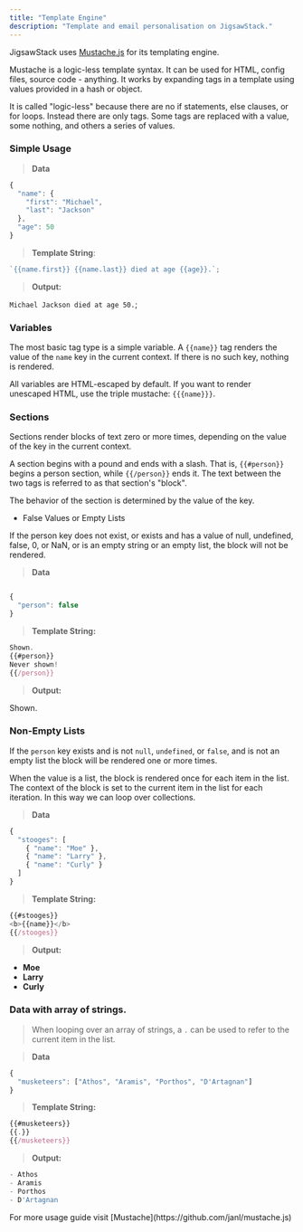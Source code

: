 ```yaml
---
title: "Template Engine"
description: "Template and email personalisation on JigsawStack."
---
```


JigsawStack uses [Mustache.js](https://github.com/janl/mustache.js) for its templating engine.

Mustache is a logic-less template syntax. It can be used for HTML, config files, source code - anything. It works by expanding tags in a template using values provided in a hash or object.

It is called "logic-less" because there are no if statements, else clauses, or for loops. Instead there are only tags. Some tags are replaced with a value, some nothing, and others a series of values.

### Simple Usage

> **Data**

```javascript
{
  "name": {
    "first": "Michael",
    "last": "Jackson"
  },
  "age": 50
}
```

> **Template String**:

```javascript
`{{name.first}} {{name.last}} died at age {{age}}.`;
```

> **Output:**

`Michael Jackson died at age 50.`;

### Variables

The most basic tag type is a simple variable. A `{{name}}` tag renders the value of the `name` key in the current context. If there is no such key, nothing is rendered.

All variables are HTML-escaped by default. If you want to render unescaped HTML, use the triple mustache: `{{{name}}}`.

### Sections

Sections render blocks of text zero or more times, depending on the value of the key in the current context.

A section begins with a pound and ends with a slash. That is, `{{#person}}` begins a person section, while `{{/person}}` ends it. The text between the two tags is referred to as that section's "block".

The behavior of the section is determined by the value of the key.

- False Values or Empty Lists

If the person key does not exist, or exists and has a value of null, undefined, false, 0, or NaN, or is an empty string or an empty list, the block will not be rendered.

> **Data**

```javascript

{
  "person": false
}
```

> **Template String:**

```javascript
Shown.
{{#person}}
Never shown!
{{/person}}
```

> **Output:**

Shown.

### Non-Empty Lists

If the `person` key exists and is not `null`, `undefined`, or `false`, and is not an empty list the block will be rendered one or more times.

When the value is a list, the block is rendered once for each item in the list. The context of the block is set to the current item in the list for each iteration. In this way we can loop over collections.

> **Data**

```javascript
{
  "stooges": [
    { "name": "Moe" },
    { "name": "Larry" },
    { "name": "Curly" }
  ]
}
```

> **Template String:**

```javascript
{{#stooges}}
<b>{{name}}</b>
{{/stooges}}
```

> **Output:**

- <b>Moe</b>
- <b>Larry</b>
- <b>Curly</b>

### Data with array of strings.

> When looping over an array of strings, a `.` can be used to refer to the current item in the list.

> **Data**

```javascript
{
  "musketeers": ["Athos", "Aramis", "Porthos", "D'Artagnan"]
}
```

> **Template String:**

```javascript
{{#musketeers}}
{{.}}
{{/musketeers}}
```

> **Output:**

```javascript
- Athos
- Aramis
- Porthos
- D'Artagnan

```

<Info>
  For more usage guide visit [Mustache](https://github.com/janl/mustache.js)
</Info>
